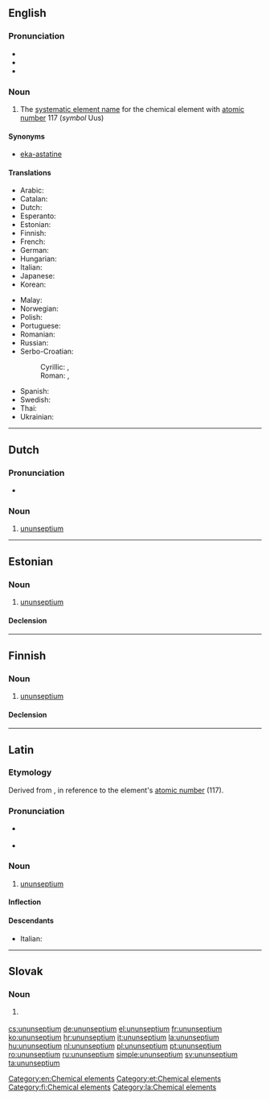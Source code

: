 ==English==
{{wikipedia}}
{{elements|Uus|livermorium|Lv|ununoctium|Uuo}}

===Pronunciation===
* {{IPA|/uːnuːnˈsɛptiəm/|lang=en}}
* {{audio|En-ununseptium.oga|lang=en}}
* {{hyphenation|un|un|sep|ti|um|lang=en}}

===Noun===
{{en-noun|-}}

# The [[systematic element name]] for the chemical element with [[atomic number]] 117 (''symbol'' Uus)

====Synonyms====
* [[eka-astatine]]

====Translations====
{{trans-top|element with atomic number 117}}
* Arabic: {{t|ar|أُنُون سِيبْتِيُوم|m|tr=ʾunun sibtiyum}}
* Catalan: {{t|ca|ununsepti|m}}
* Dutch: {{t+|nl|ununseptium|n}}
* Esperanto: {{t|eo|ununseptio}}
* Estonian: {{t|et|ununseptium}}
* Finnish: {{t|fi|ununseptium}}
* French: {{t+|fr|ununseptium|m}}
* German: {{t+|de|Ununseptium|n}}
* Hungarian: {{t+|hu|ununseptium}}
* Italian: {{t+|it|ununseptio|m}}
* Japanese: {{t|ja|ウンウンセプチウム|tr=ununsepuchiumu}}
* Korean: {{t|ko|우눈셉튬|sc=Hang}}
{{trans-mid}}
* Malay: {{t|ms|ununseptium}}
* Norwegian: {{t|no|ununseptium}}
* Polish: {{t+|pl|ununseptium|m}}
* Portuguese: {{t+|pt|ununséptio|m}}
* Romanian: {{t+|ro|ununseptiu|n}}
* Russian: {{t+|ru|унунсе́птий|m}}
* Serbo-Croatian:
*: Cyrillic: {{t|sh|унунсептиј|m|sc=Cyrl}}, {{t|sh|унунсептијум|m|sc=Cyrl}}
*: Roman: {{t|sh|ununseptij|m}}, {{t|sh|ununseptijum|m}}
* Spanish: {{t+|es|ununseptio|m}}
* Swedish: {{t|sv|ununseptium}}
* Thai: {{t|th|อูนอูนเซปเทียม|tr=ūnūnsêptiam}}
* Ukrainian: {{t|uk|унунсептій|m|tr=ununséptij}}
{{trans-bottom}}

[[Category:en:Chemical elements]]

----

==Dutch==
{{wikipedia|lang=nl}}
{{elements|Uus|livermorium|Lv|ununoctium|Uuo|lang=nl}}

===Pronunciation===
* {{audio|Nl-ununseptium.ogg|Audio|lang=nl}}

===Noun===
{{nl-noun|n|-|-}}

# [[#English|ununseptium]]

----

==Estonian==

===Noun===
{{et-noun|ununseptiumi|ununseptiumi|par2=ununseptiumit}}

# [[#English|ununseptium]]

====Declension====
{{et-decl-seminar|ununseptium}}
{{et-decl-õpik|n=sg|ununseptium|i}}

[[Category:et:Chemical elements]]

----

==Finnish==
{{wikipedia|lang=fi}}

===Noun===
{{fi-noun}}

# [[#English|ununseptium]]

====Declension====
{{fi-decl-risti|n=sg|ununseptium|||a|i=0}}

[[Category:fi:Chemical elements]]

----

==Latin==
{{wikipedia|lang=la}}
===Etymology===
Derived from {{suffix|lang=la|[[ūnus|ūn(us)]] (“''one''”) + ''[[ūnus|ūn(us)]]'' + ''[[septem|sept(em)]]'' (“seven”)|ium|pos2=chemical element suffix}}, in reference to the element's [[atomic number]] (117).

===Pronunciation===
*{{a|Ecclesiastical}} {{IPA|lang=la|/u.nunˈsep.t͡si.um/}}
*{{audio|La-ecc-ununseptium.ogg|Audio (ecclesiastical)|lang=la}}

===Noun===
{{la-noun|ūnūnseptium||ūnūnseptiī|n|second}}

# {{context|New Latin|lang=la}} [[#English|ununseptium]]

====Inflection====
{{la-decl-2nd-N|ūnūnsepti}}

====Descendants====
*Italian: {{l|it|ununseptio}}

[[Category:la:Chemical elements]]

----

==Slovak==
{{elements|Uus|livermorium|Lv|ununoctium|Uuo|lang=sk}}

===Noun===
{{sk-noun|g=n|gen=ununseptia|decl=mesto}}

# {{l|en|ununseptium}} {{gloss|element}}

[[cs:ununseptium]]
[[de:ununseptium]]
[[el:ununseptium]]
[[fr:ununseptium]]
[[ko:ununseptium]]
[[hr:ununseptium]]
[[it:ununseptium]]
[[la:ununseptium]]
[[hu:ununseptium]]
[[nl:ununseptium]]
[[pl:ununseptium]]
[[pt:ununseptium]]
[[ro:ununseptium]]
[[ru:ununseptium]]
[[simple:ununseptium]]
[[sv:ununseptium]]
[[ta:ununseptium]]